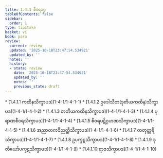 ```yaml
---
title: 1.4.1 စီဝရဝဂ္ဂ
tableOfContents: false
sidebar:
  order: 1
type: tipitaka
basket: vi
book: para
review:
  current: review
  updated: '2025-10-18T23:47:54.534921'
  updated_by: ''
  notes: ''
  history:
  - state: review
    date: '2025-10-18T23:47:54.534921'
    updated_by: ''
    notes: ''
    previous_state: draft
---
```



<DynamicBreadcrumb />


<ReviewStatus review={frontmatter.review} showDetails={true} />

<HypothesisAnnotation frontmatter={frontmatter} />



<TableOfContents book="para" section="1.4.1">
* [1.4.1.1 ကထိနသိက္ခာပဒ](1-4-1/1-4-1-1)
* [1.4.1.2 ဥဒေါသိတ(ဒုတိယကထိန)သိက္ခာပဒ](1-4-1/1-4-1-2)
* [1.4.1.3 တတိယကထိနသိက္ခာပဒ](1-4-1/1-4-1-3)
* [1.4.1.4 ပုရာဏစီဝရသိက္ခာပဒ](1-4-1/1-4-1-4)
* [1.4.1.5 စီဝရပဋိဂ္ဂဟဏသိက္ခာပဒ](1-4-1/1-4-1-5)
* [1.4.1.6 အညာတကဝိညတ္တိသိက္ခာပဒ](1-4-1/1-4-1-6)
* [1.4.1.7 တတုတ္တရိသိက္ခာပဒ](1-4-1/1-4-1-7)
* [1.4.1.8 ဥပက္ခဋသိက္ခာပဒ](1-4-1/1-4-1-8)
* [1.4.1.9 ဒုတိယော်ပက္ခဋသိက္ခာပဒ](1-4-1/1-4-1-9)
* [1.4.1.10 ရာဇသိက္ခာပဒ](1-4-1/1-4-1-10)
</TableOfContents>